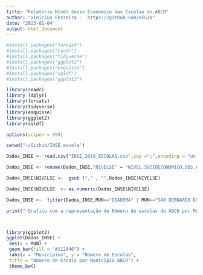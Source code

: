 ```yaml
---
title: "Relatório Nível Sócio Econômico das Escolas do ABCD"
author: "Vinicius Ferreira -  https://github.com/VFS10"
date: "2023-01-04"
output: html_document
---
```


```r

#install.packages("forcast")
#install.packages("readr")
#install.packages("tidyverse") 
#install.packages("ggplot2")
#install.packages("esquisse")
#install.packages("sqldf")
#install.packages("ggplot2")
```


```r

library(readr)
library (dplyr)
library(forcats)
library(tidyverse)
library(esquisse)
library(ggplot2)
library(sqldf)
```



```r

options(scipen = 999)

```


```r


setwd("~/Github/INSE_escola")

```


```r

Dados_INSE <- read.csv("INSE_2019_ESCOLAS.csv",sep =";",encoding = "utf8")
```


```r

Dados_INSE <- rename(Dados_INSE,"NIVELSE" = "NIVEL.SOCIOECONOMICO.DOS.ALUNOS")

```


```r

Dados_INSE$NIVELSE <-  gsub ("," , "",Dados_INSE$NIVELSE)

Dados_INSE$NIVELSE  <- as.numeric(Dados_INSE$NIVELSE)

```


```r

Dados_INSE <-  filter(Dados_INSE,MUN=="DIADEMA" | MUN=="SAO BERNARDO DO CAMPO" | MUN=="SANTO ANDRE" | MUN=="SAO CAETANO DO SUL" )

```


```r

print(" Grafico com a representação do Número de escolas do ABCD por Municipio")



library(ggplot2)
ggplot(Dados_INSE) +
 aes(x = MUN) +
 geom_bar(fill = "#112446") +
 labs(x = "Municípios", y = "Número de Escolas", 
 title = "Número de Escola por Município ABCD") +
 theme_bw()


```










